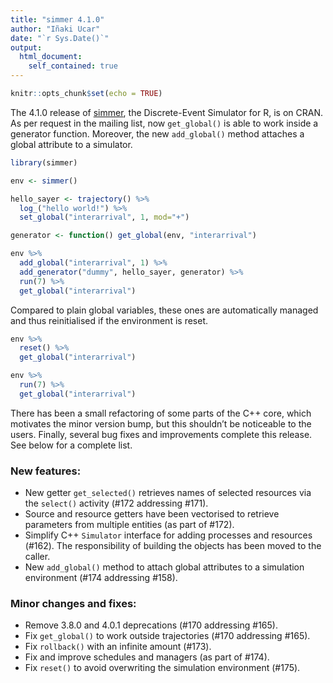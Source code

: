 ```yaml
---
title: "simmer 4.1.0"
author: "Iñaki Ucar"
date: "`r Sys.Date()`"
output:
  html_document:
    self_contained: true
---
```


```r
knitr::opts_chunk$set(echo = TRUE)
```

The 4.1.0 release of [simmer](http://r-simmer.org/), the Discrete-Event Simulator for R, is on CRAN. As per request in the mailing list, now `get_global()` is able to work inside a generator function. Moreover, the new `add_global()` method attaches a global attribute to a simulator.

```r
library(simmer)

env <- simmer()

hello_sayer <- trajectory() %>%
  log_("hello world!") %>%
  set_global("interarrival", 1, mod="+")

generator <- function() get_global(env, "interarrival")

env %>%
  add_global("interarrival", 1) %>%
  add_generator("dummy", hello_sayer, generator) %>%
  run(7) %>%
  get_global("interarrival")
```

Compared to plain global variables, these ones are automatically managed and thus reinitialised if the environment is reset.

```r
env %>%
  reset() %>%
  get_global("interarrival")

env %>%
  run(7) %>%
  get_global("interarrival")
```

There has been a small refactoring of some parts of the C++ core, which motivates the minor version bump, but this shouldn't be noticeable to the users. Finally, several bug fixes and improvements complete this release. See below for a complete list.

### New features:

* New getter `get_selected()` retrieves names of selected resources via the `select()` activity (#172 addressing #171).
* Source and resource getters have been vectorised to retrieve parameters from multiple entities (as part of #172).
* Simplify C++ `Simulator` interface for adding processes and resources (#162). The responsibility of building the objects has been moved to the caller.
* New `add_global()` method to attach global attributes to a simulation environment (#174 addressing #158).

### Minor changes and fixes:

* Remove 3.8.0 and 4.0.1 deprecations (#170 addressing #165).
* Fix `get_global()` to work outside trajectories (#170 addressing #165).
* Fix `rollback()` with an infinite amount (#173).
* Fix and improve schedules and managers (as part of #174).
* Fix `reset()` to avoid overwriting the simulation environment (#175).
